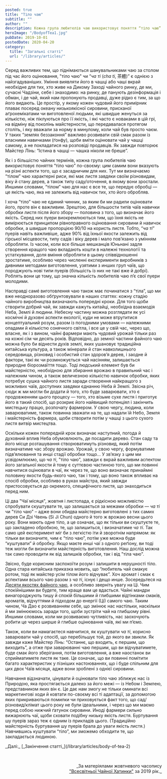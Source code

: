 ```yaml
---
posted: true
title: "Тіло чаю"
subtitle: ""
author: ""
description: Кожна група любителів чаю використовує поняття “тіло чаю” по-своєму – цим самим вони вказують на різні аспекти того, що є засадничим для них...
heroImage: "/BodyofTea1.jpg"
pubDate: 2019-10-01
postedDate: 2020-04-20
category: 
  title: "Загальні статті"
  url: "/library/articles/"
---
```



Серед важливих тем, що піднімаються шанувальниками чаю за столом під час його оцінювання, "тіло чаю" чи “_ча ті_ (_cha ti_, 茶體)” є однією з найзгадуваніших. Уміння виявляти його в чашці або чаші вкрай необхідне для тих, хто живе на Дикому Заході чайного ринку, де ми, сучасні Чадзіни, себе і знаходимо: на ринку, де панують дезінформація і обман, і де чай, який нам пропонують продавці, дуже рідко є тим, за що його видають. Це простір, у якому кожен чудовий його примірник плаває посеред океану низькоякісної сировини, присканої аґрохемікатами чи виготовленої людьми, які швидше женуться за кількістю, ніж піклуються про її якість, і які часто є новаками в цій грі, на відміну від поколінь майстерности, що передавалася протягом століть, і яку вважали за норму в минулому, коли чай був просто чаєм. У таких “землях беззаконня” важливо розвивати свій смак разом із власними навичками (ґонфу), щоби вміти оцінювати чай у чашці самому, а не покладатися на розповіді продавців. Як завжди повторює Майстер Лінь: “Істина в чашці — чашка ніколи не бреше”.

Як і з більшістю чайних термінів, кожна група любителів чаю використовує поняття “тіло чаю” по-своєму: цим самим вони вказують на різні аспекти того, що є засадничим для них. Тут ми визначаємо “тілом” чаю характерні риси, які має листя завдяки своїм різновидам, віку й стану дерев, а також типу саду/оточення, в якому вони зростали. Иншими словами, “тілом” чаю для нас є все те, що передує обробці — це якість чаю, яка не залежить від навичок тих, хто його обробляв.

І хоча “тіло” чаю не єдиний чинник, за яким би ми радили оцінювати його, проте він є важливим. Зрештою, для більшости типів чаїв навички обробки листя після його збору — половина з того, що визначає його якість. Серед них пуери виокремлюються тим, що їхня якість не вимірюється принципом рівноправного оцінювання сировини й навичок обробки, а швидше пропорцією 90/10 на користь листя. Тобто, “_ча ті_” пуерів навіть важливіше, адже 90% від їхньої якости залежить від гірської місцевости, типу садів і віку дерев і мало пов’язано з умінням обробляти. Із часом, коли все більше мешканців Юньнані задля створення кращого чаю вкладають кошти в належні технології та устаткування, доля вміння обробляти в цьому співвідношенні зростатиме, особливо через численні експерименти виробників з дивними методами виготовлення, узятими з инших груп чаїв, що породжують нові типи пуерів (більшість із них не такі вже й добрі). Роблять вони це тому, що значна кількість любителів чаю п’є свої пуери молодими.

Насправді самé виготовлення чаю також має починатися з “тіла”, що ми вже неодноразово обґрунтовували в наших статтях: кожну стадію чайного виробництва визначають попередні кроки. Для того щоби створити добрий чай, як завжди кажуть китайці, необхідна взаємодія Неба, Землі й людини. Небесну частину можна розглядати як усі космічні й духовні аспекти екології, куди не може втрутитися концептуальний розум, разом із погодними умовами — належними опадами й кількістю сонячного світла, і все це у свій час, через що, власне, як і з вином, чайні фармери мають чудовий урожай тільки раз на кожні сім чи десять років. Відповідно, до земної частини файного чаю можна було би віднести духів землі, яких ушановує традиційна китайська культура, а також мінерали й стан навколишнього середовища, різновид і особистий стан здоров’я дерев, і заодне й фактори, такі як чи розмножується чай насінням, залишається природне біорозмаїття тощо. Тоді людський елемент був би майстерністю, необхідною для збирання врожаю в правильний час і належним чином, а також величезною кількістю навичок обробки, яких потребує сушка чайного листя заради створення найкращого з можливих чаїв, доступних завдяки єднанню Неба й Землі. Звісна річ, сюди ж ми могли би додати й того, хто буде заварювати, хто є продовженням цього процесу — того, хто візьме сухе листя і приготує його в такий спосіб, що розкриє його найвищий потенціял і закінчить мистецьку працю, розпочату фармером. У свою чергу, людина, коли заварюватиме, також повинна зважати на те, що надали їй Небо, Земля і майстерність фармера, щоби створити потім у чашці з цього сухого листя витвір мистецтва.

Оскільки кожен попередній крок визначає наступний, погода й духовний вплив Неба обумовлюють, де посадити дерево. Стан саду та його місце розташування створюватимуть різновид, який потім визначатиме час збору врожаю. Урожай, у свою чергу, формуватиме підв’ялювання та инші стадії обробки тощо... У зв’язку з цим ми усвідомлюємо, що _ча ті_, "тіло чаю", завжди є вкрай важливим аспектом його загальної якости й тому є суттєвою частиною того, що ми повинні навчитися оцінювати в чаї, як через те, що воно визначає принаймні половину якости будь-якого чаю, так і тому, що воно також впливає на спосіб обробки, особливо в руках майстра, який завжди пристосовується до окремого, специфічного листя, що знаходиться перед ним.

Ці два "Чаї місяця", жовтня і листопада, є рідкісною можливістю спробувати скуштувати те, що залишається за межами обробки — _ча ті_ чи "тіло чаю" – адже вони обидва майстерно виготовлені з тих самих дерев Си Дзі Чвень (Si Ji Chun) одного й того ж врожаю весни цього року. Вони мають одне тіло, а це означає, що як тільки ви скуштуєте те, що закладено обробкою, те, що залишиться, і визначатиме _ча ті_. Так само цей експеримент міг би з легкістю іти й зворотнім напрямом: як тільки ви визначите, чим є “тіло чаю”, потім уже можна буде “куштувати” й обробку. Якщо маєте инші чаї з одного реґіону, ви тоді теж могли би визначити майстерність виготовлення. Наш дослід можна так само проводити як від залишків обробки, так і від "тіла чаю".

Звісно, буде корисним заспокоїти розум і залишити в нерушності тіло. Одна стара китайська приказка мовить, що “любитель чай смакує ротом, тоді як майстер усім тілом його відчуває”. Хоч аромат і смак є аспектами всього чаю разом з _ча ті_, існує і дещо инше. Зосередьтеся на [Десяти якостях файного чаю](/library/gongfuchateatips/characteristics-of-fine-tea), а особливо зверніть увагу на Ці. Чим спокійнішими ви будете, тим краще вам це вдасться. Чайні мандри винагороджують тишу й спокій більшими й глибшими відтінками смаків, ароматів, відчуттями й підходом до енергії (Ці) самого чаю. Таким чином, Ча Дао є розвиванням себе, що змінює нас настільки, наскільки й ми змінюємось заради того, щоби зустріти чай на глибшому рівні. Иншими словами, коли ми розвиваємо чутливість, нас заохочують робити це через ширше й глибше оцінювання чаїв, які ми п’ємо.

Також, коли ви намагаєтеся навчитися, як куштувати _ча ті_, корисно заварювати чай у спосіб, що перебільшує той, до якого ви звикли. Як завжди каже Майстер Лінь: “Останнє, що входить, є першим, що виходить”, а отже при заварюванні чаю першим, що ви відчуватимете, буде смак його зберігання, потім виготовлення, а вже наостанок ви сприйматимете листя як таке. Це означає, що ви повинні помітити багато характеристик у пізніших настоюваннях, що і буде спільним для цих двох Чаїв місяця, адже вони зроблені з однієї сировини.

Навчання відзначати, цінувати й оцінювати тіло чаю зближує нас із Природою, яка простягається далеко за його межі — із Небом і Землею, представником яких він є. Це дає нам змогу не тільки оминати всі маркетингові ходи й ковтати по-своєму всі ті адаптації, за допомогою яких прикриваються помилки чи приховується факт того, що сад/різновид/клімат цього року не були ідеальними, і через що ми маємо перед собою нижчий ґатунок сировини. Иноді фармери сильно вижарюють чаї, щоби сховати подібну низьку якість листя. Буртування шу пуерів зараз теж є одним із прикладів цього. (Традиційно майстерність буртування шу пуерів брала до уваги якість листя.) Навчившись куштувати “тіло”, ми зможемо обходити те, що закладається людиною.

<section class="next-page">
  _Далі:_ [_Закінчення статті_](/library/articles/body-of-tea-2)
</section>

<p>&nbsp;</p>
<p align="right" style="font-size: 0.9rem;">_За матеріялами жовтневого часопису<br /><a title="globalteahut.org" href="http://www.globalteahut.org/" target="_blank" rel="noopener">"Всесвітньої Чайної Хатинки"</a>&nbsp;за 2019 рік._</p>
